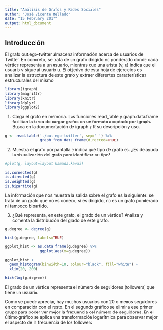 ```yaml
---
title: "Análisis de Grafos y Redes Sociales"
author: "José Vicente Mellado"
date: "15 February 2017"
output: html_document
---
```


## Introducción

El	 grafo	 out.ego-twitter almacena	 información	 acerca	 de	 usuarios	 de	 Twitter.	 En	 concreto,	 se	 trata	 de	 un	grafo	 dirigido	 no	 ponderado	 donde	 cada	 vértice	 representa	a	 un	usuario,	mientras	que	una	arista	(v, u) indica	que	el	usuario	v sigue	al	usuario	u. El	objetivo	 de	 esta	 hoja	 de	 ejercicios	 es	 analizar	 la	 estructura	 de	 este	 grafo	 y	 extraer	 diferentes	características	estructurales	del	mismo.

```r
library(igraph)
library(magrittr)
library(knitr)
library(dplyr)
library(ggplot2)
```

1. Carga el grafo en memoria. Las funciones read_table y graph.data.frame facilitan la tarea de cargar grafos en un formato aceptado por igraph. Busca en la documentación de igraph y R su descripción y uso.

```r
g <- read.table('./out.ego-twitter', sep=' ') %>%
                graph_from_data_frame(directed=TRUE)
```

2. Muestra	 el	 grafo	 por	 pantalla e	 indica	 qué	 tipo	 de	 grafo	 es.	 ¿Es	 de	 ayuda	 la	 visualización	del	grafo para	identificar	su	tipo?

```r
#plot(g, layout=layout.kamada.kawai)

is.connected(g)
is.directed(g)
is.weighted(g)
is.bipartite(g)
```

La información que nos muestra la salida sobre el grafo es la siguiente: se trata de un grafo que no es conexo, sí es dirigido, no es un grafo ponderado ni tampoco bipartido.


3. ¿Qué	 representa,	 en	 este	 grafo,	 el	 grado	 de	 un	 vértice?	 Analiza y	 comenta	 la	distribución	del	grado	de	este	grafo.

```r
g.degree <- degree(g)

hist(g.degree, labels=TRUE)

ggplot_hist <- as.data.frame(g.degree) %>%
                ggplot(aes(x=g.degree))

ggplot_hist +
  geom_histogram(binwidth=10, colour="black", fill="white") +
  xlim(20, 200)

hist(log(g.degree))
```

El grado de un vértice representa el número de seguidores (followers) que tiene un usuario.

Como se puede apreciar, hay muchos usuarios con 20 o menos seguidores en comparación con el resto. En el segundo gráfico se elimina ese primer grupo para poder ver mejor la frecuencia del número de seguidores. En el último gráfico se aplica una transformación logarítmica para observar mejor el aspecto de la frecuencia de los followers

